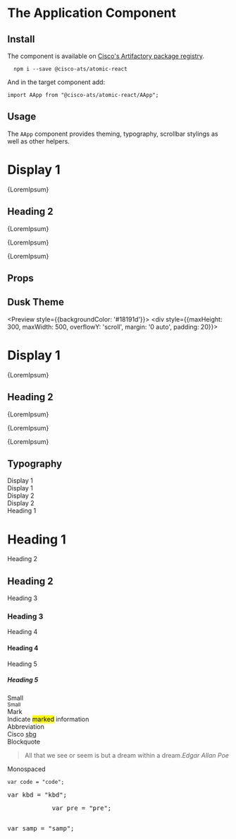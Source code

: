 

<Meta title="Components/Application" component={AApp} />

# The Application Component

## Install

The component is available on [Cisco's Artifactory package registry](https://devhub.cisco.com/artifactory/webapp/#/home).

```
  npm i --save @cisco-ats/atomic-react
```

And in the target component add:

```
import AApp from "@cisco-ats/atomic-react/AApp";
```

## Usage

The `AApp` component provides theming, typography, scrollbar stylings as well as other helpers.

<Preview>
  <Story name="1">
    <AApp>
      <div style={{maxHeight: 300, maxWidth: 500, overflowY: 'scroll', margin: '0 auto'}}>
        <div
          style={{padding: 20}}
          className="magenta--wash-2 dark-cool-grey--burnt-2--text">
          <h1 className="display-1">Display 1</h1>
          <p>
            {LoremIpsum}
          </p>
        </div>
        <div
          style={{padding: 20}}
          className="brand-orange grey--darken-7--text">
          <h2>Heading 2</h2>
          <p>
            {LoremIpsum}
          </p>
          <p>
            {LoremIpsum}
          </p>
          <p>
            {LoremIpsum}
          </p>
        </div>
      </div>
    </AApp>
  </Story>
</Preview>

## Props

<Props of={AApp} />

## Dusk Theme

<Preview style={{backgroundColor: '#18191d'}}>
  <Story name="dusk1">
    <AApp theme="dusk">
      <div style={{maxHeight: 300, maxWidth: 500, overflowY: 'scroll', margin: '0 auto', padding: 20}}>
        <h1 className="display-1">Display 1</h1>
        <p>
          {LoremIpsum}
        </p>
        <h2>Heading 2</h2>
        <p>
          {LoremIpsum}
        </p>
        <p>
          {LoremIpsum}
        </p>
        <p>
          {LoremIpsum}
        </p>
      </div>
    </AApp>
  </Story>
</Preview>

## Typography

<Preview>
  <Story name="typography1">
    <AApp>
      <div style={{display:'flex', flexWrap: 'wrap', alignItems: 'baseline'}}>
        <div style={{flexBasis: '25%', textAlign: 'right', paddingRight: 20}}>Display 1</div>
        <div style={{flexBasis: '75%', marginTop: 20}}><span className="display-1">Display 1</span></div>
        <div style={{flexBasis: '25%', textAlign: 'right', paddingRight: 20}}>Display 2</div>
        <div style={{flexBasis: '75%', marginTop: 20}}><span className="display-2">Display 2</span></div>
        <div style={{flexBasis: '25%', textAlign: 'right', paddingRight: 20}}>Heading 1</div>
        <div style={{flexBasis: '75%', marginTop: 20}}><h1>Heading 1</h1></div>
        <div style={{flexBasis: '25%', textAlign: 'right', paddingRight: 20}}>Heading 2</div>
        <div style={{flexBasis: '75%', marginTop: 20}}><h2>Heading 2</h2></div>
        <div style={{flexBasis: '25%', textAlign: 'right', paddingRight: 20}}>Heading 3</div>
        <div style={{flexBasis: '75%', marginTop: 20}}><h3>Heading 3</h3></div>
        <div style={{flexBasis: '25%', textAlign: 'right', paddingRight: 20}}>Heading 4</div>
        <div style={{flexBasis: '75%', marginTop: 20}}><h4>Heading 4</h4></div>
        <div style={{flexBasis: '25%', textAlign: 'right', paddingRight: 20}}>Heading 5</div>
        <div style={{flexBasis: '75%', marginTop: 20}}><h5>Heading 5</h5></div>
        <div style={{flexBasis: '25%', textAlign: 'right', paddingRight: 20}}>Small</div>
        <div style={{flexBasis: '75%', marginTop: 20}}><small>Small</small></div>
        <div style={{flexBasis: '25%', textAlign: 'right', paddingRight: 20}}>Mark</div>
        <div style={{flexBasis: '75%', marginTop: 20}}>Indicate <mark>marked</mark> information</div>
        <div style={{flexBasis: '25%', textAlign: 'right', paddingRight: 20}}>Abbreviation</div>
        <div style={{flexBasis: '75%', marginTop: 20}}>Cisco <abbr title="Security Business Group">sbg</abbr></div>
        <div style={{flexBasis: '25%', textAlign: 'right', paddingRight: 20}}>Blockquote</div>
        <div style={{flexBasis: '75%', marginTop: 20}}><blockquote> All that we see or seem is but a dream within a dream.<cite>Edgar Allan Poe</cite></blockquote></div>
        <div style={{flexBasis: '25%', textAlign: 'right', paddingRight: 20}}>Monospaced</div>
        <div style={{flexBasis: '75%', marginTop: 20}}>
          <p>
            <code>var code = "code";</code>
          </p>
          <p>
            <kbd>var kbd = "kbd";</kbd>
          </p>
          <pre>
            var pre = "pre";
          </pre>
          <p>
            <samp>var samp = "samp";</samp>
          </p>
        </div>
      </div>
    </AApp>
  </Story>
</Preview>
